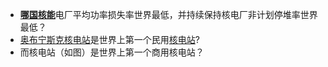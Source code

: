 *'''[[韩国核能|哪国核能]]'''电厂平均功率损失率世界最低，并持续保持核电厂非计划停堆率世界最低？
* [[奥布宁斯克核电站|奥布宁斯克核电站]]是世界上第一个民用[[核电站|核电站]]?
* 而{{link-en|塞拉菲尔德|Sellafield}}核电站（如图）是世界上第一个商用核电站？